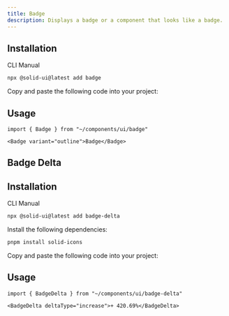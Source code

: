 ```yaml
---
title: Badge
description: Displays a badge or a component that looks like a badge.
---
```


<ComponentPreview name="badge-demo" />

## Installation

<Tabs defaultValue="cli">

<TabsList>
  <TabsTrigger value="cli">CLI</TabsTrigger>
  <TabsTrigger value="manual">Manual</TabsTrigger>
</TabsList>

<TabsContent value="cli">

```bash
npx @solid-ui@latest add badge
```

</TabsContent>

<TabsContent value="manual">

<Step>Copy and paste the following code into your project: </Step>

<ComponentSource name="badge" />

</TabsContent>

</Tabs>

## Usage

```tsx
import { Badge } from "~/components/ui/badge"
```

```tsx
<Badge variant="outline">Badge</Badge>
```

## Badge Delta

<ComponentPreview name="badge-delta-demo" />

## Installation

<Tabs defaultValue="cli">

<TabsList>
  <TabsTrigger value="cli">CLI</TabsTrigger>
  <TabsTrigger value="manual">Manual</TabsTrigger>
</TabsList>

<TabsContent value="cli">

```bash
npx @solid-ui@latest add badge-delta
```

</TabsContent>

<TabsContent value="manual">
<Steps>

<Step>Install the following dependencies: </Step>

```bash
pnpm install solid-icons
```

<Step>Copy and paste the following code into your project: </Step>

<ComponentSource name="badge-delta" />

</Steps>
</TabsContent>

</Tabs>

## Usage

```tsx
import { BadgeDelta } from "~/components/ui/badge-delta"
```

```tsx
<BadgeDelta deltaType="increase">+ 420.69%</BadgeDelta>
```
